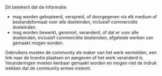 Dit betekent dat de informatie:

- mag worden gekopieerd, verspreid, of doorgegeven via elk medium of bestandsformaat voor alle doeleinden, inclusief commerciële doeleinden.
- mag worden bewerkt, geremixt, veranderd, of dat er voor alle doeleinden, inclusief commerciële doeleinden, afgeleide werken van gemaakt mogen worden.

Gebruikers moeten de community als maker van het werk vermelden, een link naar de licentie plaatsen en aangeven of het werk veranderd is. Veranderingen moeten kenbaar gemaakt worden en mogen niet de indruk wekken dat de community ermee instemt.